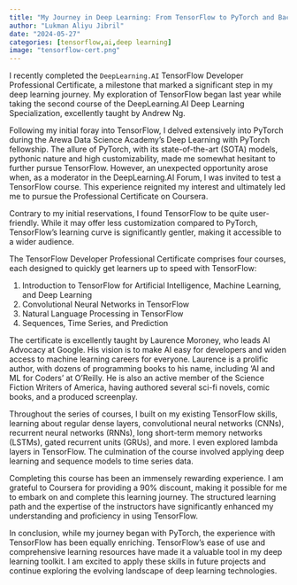```yaml
---
title: "My Journey in Deep Learning: From TensorFlow to PyTorch and Back"
author: "Lukman Aliyu Jibril"
date: "2024-05-27"
categories: [tensorflow,ai,deep learning]
image: "tensorflow-cert.png"
---
```


I recently completed the `DeepLearning.AI` TensorFlow Developer Professional Certificate, a milestone that marked a significant step in my deep learning journey. My exploration of TensorFlow began last year while taking the second course of the DeepLearning.AI Deep Learning Specialization, excellently taught by Andrew Ng.

Following my initial foray into TensorFlow, I delved extensively into PyTorch during the Arewa Data Science Academy's Deep Learning with PyTorch fellowship. The allure of PyTorch, with its state-of-the-art (SOTA) models, pythonic nature and high customizability, made me somewhat hesitant to further pursue TensorFlow. However, an unexpected opportunity arose when, as a moderator in the DeepLearning.AI Forum, I was invited to test a TensorFlow course. This experience reignited my interest and ultimately led me to pursue the Professional Certificate on Coursera.

Contrary to my initial reservations, I found TensorFlow to be quite user-friendly. While it may offer less customization compared to PyTorch, TensorFlow's learning curve is significantly gentler, making it accessible to a wider audience.

The TensorFlow Developer Professional Certificate comprises four courses, each designed to quickly get learners up to speed with TensorFlow:

1. Introduction to TensorFlow for Artificial Intelligence, Machine Learning, and Deep Learning
2. Convolutional Neural Networks in TensorFlow
3. Natural Language Processing in TensorFlow
4. Sequences, Time Series, and Prediction

The certificate is excellently taught by Laurence Moroney, who leads AI Advocacy at Google. His vision is to make AI easy for developers and widen access to machine learning careers for everyone. Laurence is a prolific author, with dozens of programming books to his name, including ‘AI and ML for Coders’ at O’Reilly. He is also an active member of the Science Fiction Writers of America, having authored several sci-fi novels, comic books, and a produced screenplay.

Throughout the series of courses, I built on my existing TensorFlow skills, learning about regular dense layers, convolutional neural networks (CNNs), recurrent neural networks (RNNs), long short-term memory networks (LSTMs), gated recurrent units (GRUs), and more. I even explored lambda layers in TensorFlow. The culmination of the course involved applying deep learning and sequence models to time series data.

Completing this course has been an immensely rewarding experience. I am grateful to Coursera for providing a 90% discount, making it possible for me to embark on and complete this learning journey. The structured learning path and the expertise of the instructors have significantly enhanced my understanding and proficiency in using TensorFlow.

In conclusion, while my journey began with PyTorch, the experience with TensorFlow has been equally enriching. TensorFlow's ease of use and comprehensive learning resources have made it a valuable tool in my deep learning toolkit. I am excited to apply these skills in future projects and continue exploring the evolving landscape of deep learning technologies.